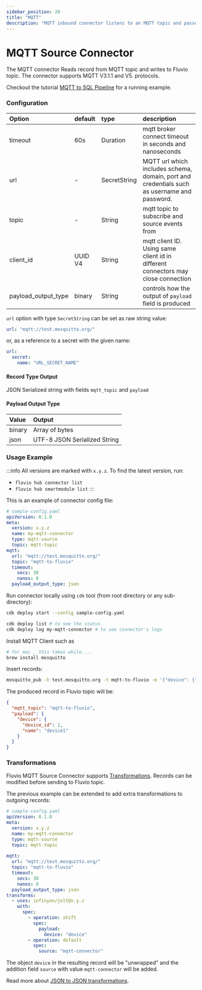 ```yaml
---
sidebar_position: 20
title: "MQTT"
description: "MQTT inbound connector listens to an MQTT topic and passes the data to fluvio."
---
```


# MQTT Source Connector

The MQTT connector Reads record from MQTT topic and writes to Fluvio topic. The connector supports MQTT V3.1.1 and V5. protocols.

Checkout the tutorial [MQTT to SQL Pipeline] for a running example.

### Configuration
| Option              | default  | type           | description                                                                                                                                          |
|:--------------------|:---------|:---------      |:-----------------------------------------------------------------------------------------------------------------------------------------------------|
| timeout             | 60s      | Duration       | mqtt broker connect timeout in seconds and nanoseconds                                                                                               |
| url                 | -        | SecretString   | MQTT url which includes schema, domain, port and credentials such as username and password.                                                          |
| topic               | -        | String         | mqtt topic to subscribe and source events from                                                                                                       |
| client_id           | UUID V4  | String         | mqtt client ID. Using same client id in different connectors may close connection                                                                                                                                       |
| payload_output_type | binary   | String         | controls how the output of `payload` field is produced                                                                                               |

`url` option with type `SecretString` can be set as raw string value:

```yaml
url: "mqtt://test.mosquitto.org/"
```
or, as a reference to a secret with the given name:

```yaml
url:
  secret:
    name: "URL_SECRET_NAME"
```


#### Record Type Output

JSON Serialized string with fields `mqtt_topic` and `payload`

#### Payload Output Type

| Value  | Output                       |
|:-------|:-----------------------------|
| binary | Array of bytes               |
| json   | UTF-8 JSON Serialized String |


### Usage Example

:::info
All versions are marked with `x.y.z`. To find the latest version, run:
*  `fluvio hub connector list`
*  `fluvio hub smartmodule list`
:::

This is an example of connector config file:

```yaml
# sample-config.yaml
apiVersion: 0.1.0
meta:
  version: x.y.z
  name: my-mqtt-connector
  type: mqtt-source
  topic: mqtt-topic
mqtt:
  url: "mqtt://test.mosquitto.org/"
  topic: "mqtt-to-fluvio"
  timeout:
    secs: 30
    nanos: 0
  payload_output_type: json
```

Run connector locally using `cdk` tool (from root directory or any sub-directory):

```bash
cdk deploy start --config sample-config.yaml

cdk deploy list # to see the status
cdk deploy log my-mqtt-connector # to see connector's logs
```

Install MQTT Client such as
```bash
# for mac , this takes while....
brew install mosquitto
```

Insert records:
```bash
mosquitto_pub -h test.mosquitto.org -t mqtt-to-fluvio -m '{"device": {"device_id":1, "name":"device1"}}'
```

The produced record in Fluvio topic will be:
```json
{
  "mqtt_topic": "mqtt-to-fluvio",
  "payload": {
    "device": {
      "device_id": 1,
      "name": "device1"
    }
  }
}
```

### Transformations

Fluvio MQTT Source Connector supports [Transformations](/docs/latest/fluvio/concepts/transformations). Records can be modified before sending to Fluvio topic.

The previous example can be extended to add extra transformations to outgoing records:
```yaml
# sample-config.yaml
apiVersion: 0.1.0
meta:
  version: x.y.z
  name: my-mqtt-connector
  type: mqtt-source
  topic: mqtt-topic
  
mqtt:
  url: "mqtt://test.mosquitto.org/"
  topic: "mqtt-to-fluvio"
  timeout:
    secs: 30
    nanos: 0
  payload_output_type: json
transforms:
  - uses: infinyon/jolt@x.y.z
    with:
      spec:
        - operation: shift
          spec:
            payload:
              device: "device"
        - operation: default
          spec:
            source: "mqtt-connector"
```

The object `device` in the resulting record will be "unwrapped" and the addition field `source` with value `mqtt-connector` will be added.

Read more about [JSON to JSON transformations].

[MQTT to SQL Pipeline]: /docs/latest/fluvio/tutorials/mqtt-to-sql
[JSON to JSON transformations]: /docs/latest/hub/smartmodules/jolt